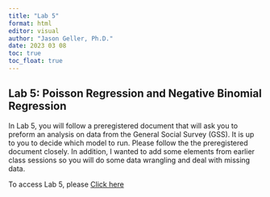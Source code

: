 ```yaml
---
title: "Lab 5"
format: html
editor: visual
author: "Jason Geller, Ph.D."
date: 2023 03 08
toc: true
toc_float: true
---
```


## Lab 5: Poisson Regression and Negative Binomial Regression

In Lab 5, you will follow a preregistered document that will ask you to preform an analysis on data from the General Social Survey (GSS). It is up to you to decide which model to run. Please follow the the preregistered document closely. In addition, I wanted to add some elements from earlier class sessions so you will do some data wrangling and deal with missing data.

To access Lab 5, please [Click here](https://classroom.github.com/a/ZQdy2OV3)
